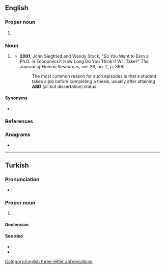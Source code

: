 {{also|abd.|A.B.D.}}
==English==

===Proper noun===
{{en-proper noun}}

# {{non-gloss definition|Airport code for [[Abadan]], [[Iran]].<ref>{{cite-book|last=|first= |authorlink= |coauthors= |editor=Morris, William|others= |title=The American Heritage Dictionary of the English Language|year=1969|url= |format= |accessdate= |accessyear= |accessmonth= |edition= |date= |year_published=1971|month= |publisher=American Heritage Publishing Co., Inc.|location=New York, NY |doi= |isbn=0-395-09066-0|lccn= |ol= |page=1|chapter= |chapterurl= |quote=}}</ref>}}

===Noun===
{{en-noun|-}}

# {{lb|en|academics}} {{abbreviation of|en|all but dissertation}} {{n-g|A description of the status of a [[doctoral]] [[student]] who has completed all [[Ph.D.]] degree requirements except the doctoral [[dissertation]].}}
#* '''2001''', John Siegfried and Wendy Stock, "So You Want to Earn a Ph.D. in Economics?: How Long Do You Think It Will Take?" ''The Journal of Human Resources'', vol. 36, no. 2, p. 366:
#*: The most common reason for such episodes is that a student takes a job before completing a thesis, usually after attaining '''ABD''' (all but dissertation) status.

====Synonyms====
* {{l|en|abt}}

===References===
<references/>

===Anagrams===
* {{anagrams|en|a=abd|ADB|BDA|D.B.A.|DAB|DBA|bad|d/b/a|dab|dba}}

[[Category:English three-letter abbreviations]]

----

==Turkish==

===Pronunciation===
* {{IPA|tr|/aːbeːdeː/}}

===Proper noun===
{{tr-proper noun}}

# {{place|tr|country|cont/North America|t=USA}}; {{initialism of|tr|Amerika Birleşik Devletleri||United States of America|nocap=1|nodot=1}}

====Declension====
{{crh-latin-noun|'nin|'ye|'yi|'de|'den}}

====See also====
* {{l|tr|Amerika}}
* {{l|tr|Amerika Birleşik Devletleri}}